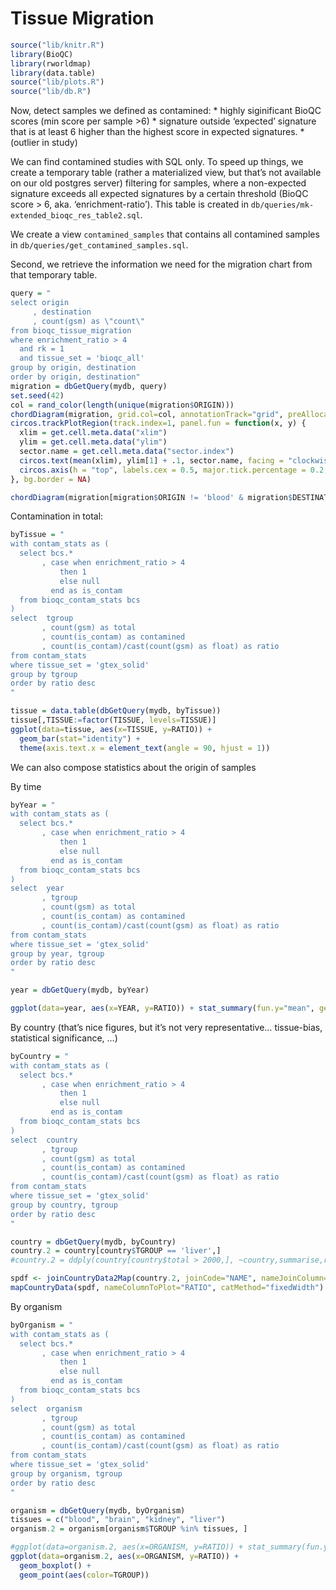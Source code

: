 # Tissue Migration {#tissue-migration}

```r
source("lib/knitr.R")
library(BioQC)
library(rworldmap)
library(data.table)
source("lib/plots.R")
source("lib/db.R")
```


Now, detect samples we defined as contamined:
* highly siginificant BioQC scores (min score per sample >6)
* signature outside 'expected' signature that is at least 6 higher than the highest score in expected signatures. 
* (outlier in study)

We can find contamined studies with SQL only. 
To speed up things, we create a temporary table (rather a materialized view, but that's 
not available on our old postgres server) filtering for samples, where a non-expected
signature exceeds all expected signatures by a certain threshold (BioQC score > 6, aka. 'enrichment-ratio'). This table is created in `db/queries/mk-extended_bioqc_res_table2.sql`. 

We create a view `contamined_samples` that contains all contamined samples in `db/queries/get_contamined_samples.sql`. 

Second, we retrieve the information we need for the migration chart from that temporary table. 
```r
query = "
select origin
     , destination
     , count(gsm) as \"count\"
from bioqc_tissue_migration 
where enrichment_ratio > 4
  and rk = 1
  and tissue_set = 'bioqc_all'
group by origin, destination
order by origin, destination"
migration = dbGetQuery(mydb, query)
set.seed(42)
col = rand_color(length(unique(migration$ORIGIN)))
chordDiagram(migration, grid.col=col, annotationTrack="grid", preAllocateTracks=1)
circos.trackPlotRegion(track.index=1, panel.fun = function(x, y) {
  xlim = get.cell.meta.data("xlim")
  ylim = get.cell.meta.data("ylim")
  sector.name = get.cell.meta.data("sector.index")
  circos.text(mean(xlim), ylim[1] + .1, sector.name, facing = "clockwise", niceFacing = TRUE, adj = c(0, 0.5))
  circos.axis(h = "top", labels.cex = 0.5, major.tick.percentage = 0.2, sector.index = sector.name, track.index = 2)
}, bg.border = NA)
```

```r
chordDiagram(migration[migration$ORIGIN != 'blood' & migration$DESTINATION!='blood',])
```

Contamination in total: 
```r
byTissue = "
with contam_stats as (
  select bcs.*
       , case when enrichment_ratio > 4
           then 1
           else null
         end as is_contam 
  from bioqc_contam_stats bcs
)
select  tgroup
       , count(gsm) as total
       , count(is_contam) as contamined
       , count(is_contam)/cast(count(gsm) as float) as ratio
from contam_stats
where tissue_set = 'gtex_solid'
group by tgroup
order by ratio desc
"

tissue = data.table(dbGetQuery(mydb, byTissue))
tissue[,TISSUE:=factor(TISSUE, levels=TISSUE)]
ggplot(data=tissue, aes(x=TISSUE, y=RATIO)) +
  geom_bar(stat="identity") + 
  theme(axis.text.x = element_text(angle = 90, hjust = 1))
```

We can also compose statistics about the origin of samples

By time
```r
byYear = "
with contam_stats as (
  select bcs.*
       , case when enrichment_ratio > 4
           then 1
           else null
         end as is_contam 
  from bioqc_contam_stats bcs
)
select  year
       , tgroup
       , count(gsm) as total
       , count(is_contam) as contamined
       , count(is_contam)/cast(count(gsm) as float) as ratio
from contam_stats
where tissue_set = 'gtex_solid'
group by year, tgroup
order by ratio desc
"

year = dbGetQuery(mydb, byYear)

ggplot(data=year, aes(x=YEAR, y=RATIO)) + stat_summary(fun.y="mean", geom="bar")
```


By country
(that's nice figures, but it's not very representative... tissue-bias, statistical significance, ...)
```r
byCountry = "
with contam_stats as (
  select bcs.*
       , case when enrichment_ratio > 4
           then 1
           else null
         end as is_contam 
  from bioqc_contam_stats bcs
)
select  country
       , tgroup
       , count(gsm) as total
       , count(is_contam) as contamined
       , count(is_contam)/cast(count(gsm) as float) as ratio
from contam_stats
where tissue_set = 'gtex_solid'
group by country, tgroup
order by ratio desc
"

country = dbGetQuery(mydb, byCountry)
country.2 = country[country$TGROUP == 'liver',]
#country.2 = ddply(country[country$total > 2000,], ~country,summarise,ratio=mean(ratio))

spdf <- joinCountryData2Map(country.2, joinCode="NAME", nameJoinColumn="COUNTRY")
mapCountryData(spdf, nameColumnToPlot="RATIO", catMethod="fixedWidth")

```

By organism
```r
byOrganism = "
with contam_stats as (
  select bcs.*
       , case when enrichment_ratio > 4
           then 1
           else null
         end as is_contam 
  from bioqc_contam_stats bcs
)
select  organism
       , tgroup
       , count(gsm) as total
       , count(is_contam) as contamined
       , count(is_contam)/cast(count(gsm) as float) as ratio
from contam_stats
where tissue_set = 'gtex_solid'
group by organism, tgroup
order by ratio desc
"

organism = dbGetQuery(mydb, byOrganism)
tissues = c("blood", "brain", "kidney", "liver")
organism.2 = organism[organism$TGROUP %in% tissues, ]

#ggplot(data=organism.2, aes(x=ORGANISM, y=RATIO)) + stat_summary(fun.y="mean", geom="bar")
ggplot(data=organism.2, aes(x=ORGANISM, y=RATIO)) + 
  geom_boxplot() +
  geom_point(aes(color=TGROUP))
```

